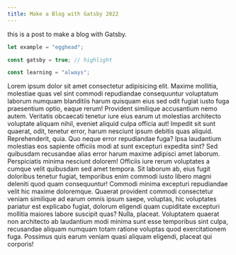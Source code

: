 ```yaml
---
title: Make a Blog with Gatsby 2022
---
```


this is a post to make a blog with Gatsby.

```js
let example = "egghead";

const gatsby = true; // highlight

const learning = "always";
```

Lorem ipsum dolor sit amet consectetur adipisicing elit. Maxime mollitia,
molestiae quas vel sint commodi repudiandae consequuntur voluptatum laborum
numquam blanditiis harum quisquam eius sed odit fugiat iusto fuga praesentium
optio, eaque rerum! Provident similique accusantium nemo autem. Veritatis
obcaecati tenetur iure eius earum ut molestias architecto voluptate aliquam
nihil, eveniet aliquid culpa officia aut! Impedit sit sunt quaerat, odit,
tenetur error, harum nesciunt ipsum debitis quas aliquid. Reprehenderit,
quia. Quo neque error repudiandae fuga? Ipsa laudantium molestias eos
sapiente officiis modi at sunt excepturi expedita sint? Sed quibusdam
recusandae alias error harum maxime adipisci amet laborum. Perspiciatis
minima nesciunt dolorem! Officiis iure rerum voluptates a cumque velit
quibusdam sed amet tempora. Sit laborum ab, eius fugit doloribus tenetur
fugiat, temporibus enim commodi iusto libero magni deleniti quod quam
consequuntur! Commodi minima excepturi repudiandae velit hic maxime
doloremque. Quaerat provident commodi consectetur veniam similique ad
earum omnis ipsum saepe, voluptas, hic voluptates pariatur est explicabo
fugiat, dolorum eligendi quam cupiditate excepturi mollitia maiores labore
suscipit quas? Nulla, placeat. Voluptatem quaerat non architecto ab laudantium
modi minima sunt esse temporibus sint culpa, recusandae aliquam numquam
totam ratione voluptas quod exercitationem fuga. Possimus quis earum veniam
quasi aliquam eligendi, placeat qui corporis!
